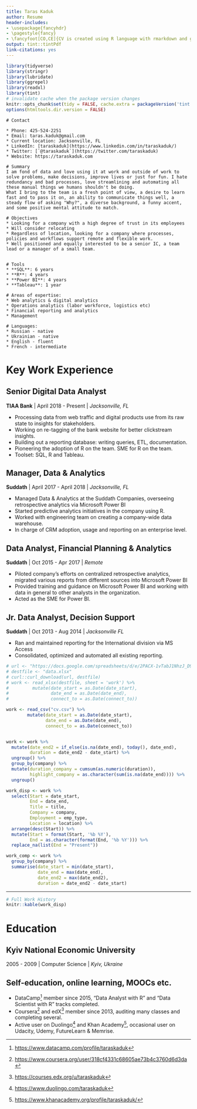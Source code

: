 ```yaml
---
title: Taras Kaduk
author: Resume
header-includes:
- \usepackage{fancyhdr}
- \pagestyle{fancy}
- \fancyfoot[CO,CE]{CV is created using R language with rmarkdown and generated on `r Sys.Date()`}
output: tint::tintPdf
link-citations: yes
---
```


```r
library(tidyverse)
library(stringr)
library(lubridate)
library(ggrepel)
library(readxl)
library(tint)
# invalidate cache when the package version changes
knitr::opts_chunk$set(tidy = FALSE, cache.extra = packageVersion('tint'))
options(htmltools.dir.version = FALSE)
```

```marginfigure
# Contact

* Phone: 425-524-2251
* Email: taras.kaduk@gmail.com
* Current location: Jacksonville, FL
* LinkedIn: [taraskaduk](https://www.linkedin.com/in/taraskaduk/)
* Twitter: [`@taraskaduk`](https://twitter.com/taraskaduk)
* Website: https://taraskaduk.com

# Summary
I am fond of data and love using it at work and outside of work to solve problems, make decisions, improve lives or just for fun. I hate redundancy and bad processes, love streamlining and automating all these manual things we humans shouldn't be doing. 
What I bring to the team is a fresh point of view, a desire to learn fast and to pass it on, an ability to communicate things well, a steady flow of asking "Why?", a diverse background, a funny accent, and some positive mental attitude to match.

# Objectives
* Looking for a company with a high degree of trust in its employees
* Will consider relocating
* Regardless of location, looking for a company where processes, policies and workflows support remote and flexible work.
* Well positioned and equally interested to be a senior IC, a team lead or a manager of a small team.


# Tools
* **SQL**: 6 years
* **R**: 4 years
* **Power BI**: 4 years
* **Tableau**: 1 year

# Areas of expertise:
* Web analytics & digital analytics
* Operations analytics (labor workforce, logistics etc)
* Financial reporting and analytics
* Management

# Languages:
* Russian - native
* Ukrainian - native
* English - fluent
* French - intermediate
```


# Key Work Experience

## Senior Digital Data Analyst
**TIAA Bank**  |  April 2018 - Present  |  _Jacksonville, FL_

* Processing data from web traffic and digital products use from its raw state to insights for stakeholders.
* Working on re-tagging of the bank website for better clickstream insights.
* Building out a reporting database: writing queries, ETL, documentation.
* Pioneering the adoption of R on the team. SME for R on the team.
* Toolset: SQL, R and Tableau.


## Manager, Data & Analytics
**Suddath**  |  April 2017 - April 2018 |  _Jacksonville, FL_

* Managed Data & Analytics at the Suddath Companies, overseeing retrospective analytics via Microsoft Power BI
* Started predictive analytics initiatives in the company using R.
* Worked with engineering team on creating a company-wide data warehouse.
* In charge of CRM adoption, usage and reporting on an enterprise level.

## Data Analyst,  Financial Planning & Analytics
**Suddath**  |  Oct 2015 - Apr 2017  |  _Remote_

* Piloted company's efforts on centralized retrospective analytics, migrated various reports from different sources into Microsoft Power BI
* Provided training and guidance on Microsoft Power BI and working with data in general to other analysts in the organization.
* Acted as the SME for Power BI.

## Jr. Data Analyst, Decision Support
**Suddath**  |  Oct 2013 - Aug 2014  |  _Jacksonville FL_

* Ran and maintained reporting for the International division via MS Access
* Consolidated, optimized and automated all existing reporting.



```r
# url <- "https://docs.google.com/spreadsheets/d/e/2PACX-1vTabJ1NhzJ_D91_KsYz-DJqmfcRXNFskkQiJfwhwVvCImeTnLsoBRLahubWxNFVChZGd5HKbbRaG9bI/pub?output=xlsx"
# destfile <- "data.xlsx"
# curl::curl_download(url, destfile)
# work <- read_xlsx(destfile, sheet = 'work') %>% 
#         mutate(date_start = as.Date(date_start),
#                date_end = as.Date(date_end),
#                connect_to = as.Date(connect_to))

work <- read_csv("cv.csv") %>% 
        mutate(date_start = as.Date(date_start),
               date_end = as.Date(date_end),
               connect_to = as.Date(connect_to))


work <- work %>% 
  mutate(date_end2 = if_else(is.na(date_end), today(), date_end),
         duration = date_end2 - date_start) %>% 
  ungroup() %>% 
  group_by(company) %>% 
  mutate(duration_company = cumsum(as.numeric(duration)),
         highlight_company = as.character(sum(is.na(date_end)))) %>% 
  ungroup() 

work_disp <- work %>% 
  select(Start = date_start,
         End = date_end,
         Title = title,
         Company = company,
         Employment = emp_type,
         Location = location) %>% 
  arrange(desc(Start)) %>% 
  mutate(Start = format(Start, '%b %Y'),
         End = as.character(format(End, '%b %Y'))) %>% 
  replace_na(list(End = "Present"))

work_comp <- work %>% 
  group_by(company) %>% 
  summarise(date_start = min(date_start),
            date_end = max(date_end),
            date_end2 = max(date_end2),
            duration = date_end2 - date_start)
```

***


```r
# Full Work History
knitr::kable(work_disp)
```



# Education

## Kyiv National Economic University
2005 - 2009  |  Computer Science  |  _Kyiv, Ukraine_

## Self-education, online learning, MOOCs etc.
* DataCamp^[[https://www.datacamp.com/profile/taraskaduk](https://www.datacamp.com/profile/taraskaduk)] member since 2015, "Data Analyst with R" and "Data Scientist with R" tracks completed.
* Coursera^[[https://www.coursera.org/user/318cf4331c68605ae73b4c3760d6d3da](https://www.coursera.org/user/318cf4331c68605ae73b4c3760d6d3da)] and edX^[[https://courses.edx.org/u/taraskaduk](https://courses.edx.org/u/taraskaduk)] member since 2013, auditing many classes and completing several.
* Active user on Duolingo^[[https://www.duolingo.com/taraskaduk](https://www.duolingo.com/taraskaduk)] and Khan Academy^[[https://www.khanacademy.org/profile/taraskaduk/](https://www.khanacademy.org/profile/taraskaduk/)], occasional user on Udacity, Udemy, FutureLearn & Memrise.


